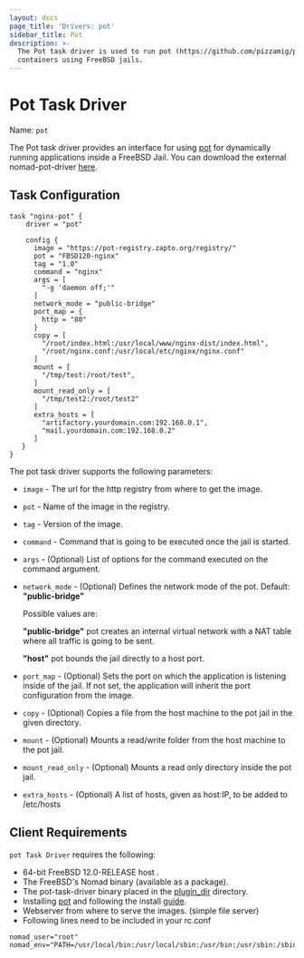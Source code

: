 ```yaml
---
layout: docs
page_title: 'Drivers: pot'
sidebar_title: Pot
description: >-
  The Pot task driver is used to run pot (https://github.com/pizzamig/pot)
  containers using FreeBSD jails.
---
```


# Pot Task Driver

Name: `pot`

The Pot task driver provides an interface for using [pot][pot-github-repo] for dynamically running applications inside a FreeBSD Jail.
You can download the external nomad-pot-driver [here][nomad-pot-driver].

## Task Configuration

```hcl
task "nginx-pot" {
    driver = "pot"

    config {
      image = "https://pot-registry.zapto.org/registry/"
      pot = "FBSD120-nginx"
      tag = "1.0"
      command = "nginx"
      args = [
        "-g 'daemon off;'"
      ]
      network_mode = "public-bridge"
      port_map = {
        http = "80"
      }
      copy = [
        "/root/index.html:/usr/local/www/nginx-dist/index.html",
        "/root/nginx.conf:/usr/local/etc/nginx/nginx.conf"
      ]
      mount = [
        "/tmp/test:/root/test",
      ]
      mount_read_only = [
        "/tmp/test2:/root/test2"
      ]
      extra_hosts = [
        "artifactory.yourdomain.com:192.168.0.1",
        "mail.yourdomain.com:192.168.0.2"
      ]
   }
}
```

The pot task driver supports the following parameters:

- `image` - The url for the http registry from where to get the image.

- `pot` - Name of the image in the registry.

- `tag` - Version of the image.

- `command` - Command that is going to be executed once the jail is started.

- `args` - (Optional) List of options for the command executed on the command argument.

- `network_mode` - (Optional) Defines the network mode of the pot. Default: **"public-bridge"**

  Possible values are:

  **"public-bridge"** pot creates an internal virtual network with a NAT table where all traffic is going to be sent.

  **"host"** pot bounds the jail directly to a host port.

- `port_map` - (Optional) Sets the port on which the application is listening inside of the jail. If not set, the application will inherit the port configuration from the image.

- `copy` - (Optional) Copies a file from the host machine to the pot jail in the given directory.

- `mount` - (Optional) Mounts a read/write folder from the host machine to the pot jail.

- `mount_read_only` - (Optional) Mounts a read only directory inside the pot jail.

- `extra_hosts` - (Optional) A list of hosts, given as host:IP, to be added to /etc/hosts

## Client Requirements

`pot Task Driver` requires the following:

- 64-bit FreeBSD 12.0-RELEASE host .
- The FreeBSD's Nomad binary (available as a package).
- The pot-task-driver binary placed in the [plugin_dir][plugin_dir] directory.
- Installing [pot][pot-github-repo] and following the install [guide][pot-install-guide].
- Webserver from where to serve the images. (simple file server)
- Following lines need to be included in your rc.conf

```
nomad_user="root"
nomad_env="PATH=/usr/local/bin:/usr/local/sbin:/usr/bin:/usr/sbin:/sbin:/bin"
```

[nomad-pot-driver]: https://github.com/trivago/nomad-pot-driver
[plugin_dir]: /docs/configuration#plugin_dir
[pot-github-repo]: https://github.com/pizzamig/pot
[pot-install-guide]: https://github.com/pizzamig/pot/blob/master/share/doc/pot/Installation.md
